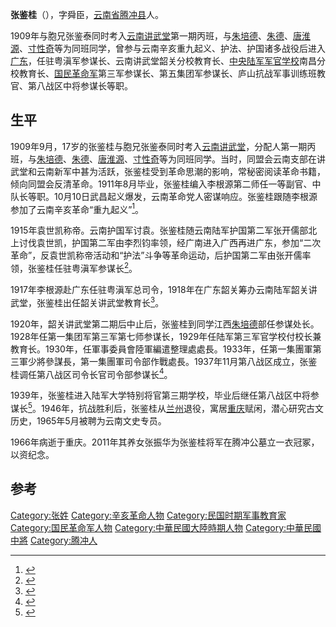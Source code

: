 '''张鉴桂'''（{{bd|1893年||1966年}}），字舜臣，[[云南省|云南省]][[腾冲县|腾冲县]]人。

1909年与胞兄张鉴泰同时考入[[云南讲武堂|云南讲武堂]]第一期丙班，与[[朱培德|朱培德]]、[[朱德|朱德]]、[[唐淮源|唐淮源]]、[[寸性奇|寸性奇]]等为同班同学，曾参与云南辛亥重九起义、护法、护国诸多战役后进入[[广东|广东]]，任驻粤滇军参谋长、云南讲武堂韶关分校教育长、[[中央陆军军官学校|中央陆军军官学校]]南昌分校教育长、[[国民革命军|国民革命军]]第三军参谋长、第五集团军参谋长、庐山抗战军事训练班教官、第八战区中将参谋长等职。

== 生平 ==
1909年9月，17岁的张鉴桂与胞兄张鉴泰同时考入[[云南讲武堂|云南讲武堂]]，分配人第一期丙班，与[[朱培德|朱培德]]、[[朱德|朱德]]、[[唐淮源|唐淮源]]、[[寸性奇|寸性奇]]等为同班同学。当时，同盟会云南支部在讲武堂和云南新军中甚为活跃，张鉴桂受到革命思潮的影响，常秘密阅读革命书籍，倾向同盟会反清革命。1911年8月毕业，张鉴桂编入李根源第二师任一等副官、中队长等职。10月10日武昌起义爆发，云南革命党人密谋响应。张鉴桂跟随李根源参加了云南辛亥革命“重九起义”<ref>{{cite book|title=雲南文史資料選輯|url=http://books.google.com/books?id=Kp8zAQAAIAAJ|year=1986|publisher=云南人民出版社|pages=233–235}}</ref>。

1915年袁世凯称帝。云南护国军讨袁。张鉴桂随云南陆军护国第二军张开儒部北上讨伐袁世凯，护国第二军由李烈钧率领，经广南进入广西再进广东，参加“二次革命”，反袁世凯称帝活动和“护法”斗争等革命运动，后护国第二军由张开儒率领，张鉴桂任驻粤滇军参谋长<ref name="田子渝刘德军1989">{{cite book|author1=田子渝|author2=刘德军|title=中国近代军阀史词典|url=http://books.google.com/books?id=-xrlAAAAMAAJ|year=1989|publisher=档案出版社|page=487}}</ref>。

1917年李根源赴广东任驻粤滇军总司令，1918年在广东韶关筹办云南陆军韶关讲武堂，张鉴桂出任韶关讲武堂教育长<ref>{{cite book|title=云南文史丛刋|url=http://books.google.com/books?id=chdIAAAAMAAJ|year=1985|pages=19–21}}</ref>。

1920年，韶关讲武堂第二期后中止后，张鉴桂到同学江西[[朱培德|朱培德]]部任参谋处长。1928年任第一集团军第三军第七师参谋长，1929年任陆军第三军官学校付校长兼教育长。1930年，任軍事委員會陸軍編遣整理處處長。1933年，任第一集團軍第三軍少將參謀長，第一集團軍司令部作戰處長。1937年11月第八战区成立，张鉴桂调任第八战区司令长官司令部参谋长<ref>{{cite book|title=国民革命军发展序列|url=http://books.google.com/books?id=AKFWAAAAIAAJ|year=1987|publisher=解放军出版社|page=453}}</ref>。

1939年，张鉴桂进入陆军大学特别将官第三期学校，毕业后继任第八战区中将参谋长<ref name="刘国铭黄晋明2005">{{cite book|author1=刘国铭|author2=黄晋明|title=中国国民党百年人物全书|url=http://books.google.com/books?id=NcQyAQAAIAAJ|year=2005|publisher=團结出版社|page=1272}}</ref>。1946年，抗战胜利后，张鉴桂从[[兰州|兰州]]退役，寓居[[重庆|重庆]]赋闲，潜心研究古文历史，1965年5月被聘为云南文史专员。

1966年病逝于重庆。2011年其养女张振华为张鉴桂将军在腾冲公墓立一衣冠冢，以资纪念。

== 参考==
{{reflist}}
[[Category:张姓|Category:张姓]]
[[Category:辛亥革命人物|Category:辛亥革命人物]]
[[Category:民国时期军事教育家|Category:民国时期军事教育家]]

[[Category:国民革命军人物|Category:国民革命军人物]]
[[Category:中華民國大陸時期人物|Category:中華民國大陸時期人物]]
[[Category:中華民國中將|Category:中華民國中將]]
[[Category:腾冲人|Category:腾冲人]]